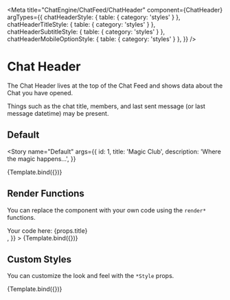 

<Meta
  title="ChatEngine/ChatFeed/ChatHeader"
  component={ChatHeader}
  argTypes={{
    chatHeaderStyle: { table: { category: 'styles' } },
    chatHeaderTitleStyle: { table: { category: 'styles' } },
    chatHeaderSubtitleStyle: { table: { category: 'styles' } },
    chatHeaderMobileOptionStyle: { table: { category: 'styles' } },
  }}
/>


# Chat Header

The Chat Header lives at the top of the Chat Feed and shows data about the Chat you have opened.

Things such as the chat title, members, and last sent message (or last message datetime) may be present.

## Default

<Story
  name="Default"
  args={{
    id: 1,
    title: 'Magic Club',
    description: 'Where the magic happens...',
  }}
>
  {Template.bind({})}
</Story>

<ArgsTable story="Default" />

## Render Functions

You can replace the component with your own code using the `render*` functions.

<Canvas>
  <Story
    name="Render Functions"
    args={{
      title: 'Chat Title',
      renderChatHeader: (props) => <div>Your code here: {props.title}</div>,
    }}
  >
    {Template.bind({})}
  </Story>
</Canvas>

## Custom Styles

You can customize the look and feel with the `*Style` props.

<Canvas>
  <Story
    name="Custom Styles"
    args={{
      id: 1,
      title: 'Magic Club',
      description: 'Where the magic happens...',
      chatHeaderStyle: { border: '3px solid red' },
      chatHeaderTitleStyle: { border: '3px solid blue' },
      chatHeaderSubtitleStyle: { border: '3px solid green' },
      chatHeaderMobileOptionStyle: { border: '3px solid orange' },
    }}
  >
    {Template.bind({})}
  </Story>
</Canvas>
